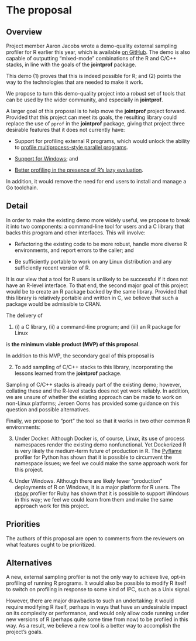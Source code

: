 # The proposal
<!--
This is where the proposal should be outlined. 
-->

## Overview
<!--
At a high-level address what your proposal is and how it will address the problem identified. Highlight any benefits to the R Community that follow from solving the problem. This should be your most compelling section.
-->

Project member Aaron Jacobs wrote a demo-quality external sampling profiler for R
earlier this year, which is available [on GitHub](https://github.com/atheriel/rtrace).
The demo is also capable of outputting "mixed-mode" combinations of the R and
C/C++ stacks, in line with the goals of the **jointprof** package.

This demo (1) proves that this is indeed possible for R; and (2) points the way
to the technologies that are needed to make it work.

We propose to turn this demo-quality project into a robust set of tools that can
be used by the wider community, and especially in **jointprof**.

A larger goal of this proposal is to help move the **jointprof** project
forward. Provided that this project can meet its goals, the resulting library
could replace the use of `pprof` in the **jointprof** package, giving that
project three desirable features that it does not currently have:

* Support for profiling external R programs, which would unlock the ability to
  [profile multiprocess-style parallel programs](https://github.com/r-prof/jointprof/issues/10).

* [Support for Windows](https://github.com/r-prof/jointprof/issues/29); and

* [Better profiling in the presence of R's lazy evaluation](https://github.com/r-prof/jointprof/issues/34).

In addition, it would remove the need for end users to install and manage a Go
toolchain.

## Detail
<!--
Go into more detail about the specifics of the project and it delivers against the problem.

Depending on project type the detail section should include:

 - [ ] Minimum Viable Product
 - [ ] Architecture
 - [ ] Assumptions
-->

In order to make the existing demo more widely useful, we propose to break it
into two components: a command-line tool for users and a C library that backs
this program and other interfaces. This will involve:

* Refactoring the existing code to be more robust, handle more diverse R
  environments, and report errors to the caller; and

* Be sufficiently portable to work on any Linux distribution and any
  sufficiently recent version of R.

It is our view that a tool for R users is unlikely to be successful if it does
not have an R-level interface. To that end, the second major goal of this
project would be to create an R package backed by the same library. Provided
that this library is relatively portable and written in C, we believe that such
a package would be admissible to CRAN.

The delivery of

<!-- > \(1) a C library, (2) a command-line program; and (3) an R package for Linux -->
<!-- > that supports sampling R stacks -->
1. \(i) a C library, (ii) a command-line program; and (iii) an R package for
   Linux

is **the minimum viable product (MVP) of this proposal**.

In addition to this MVP, the secondary goal of this proposal is

<!-- > to add sampling of C/C++ stacks to this library, incorporating the lessons -->
<!-- > learned from the **jointprof** package -->
2. To add sampling of C/C++ stacks to this library, incorporating the lessons
   learned from the **jointprof** package.

Sampling of C/C++ stacks is already part of the existing demo; however,
collating these and the R-level stacks does not yet work reliably. In addition,
we are unsure of whether the existing approach can be made to work on non-Linux
platforms; Jeroen Ooms has provided some guidance on this question and possible
alternatives.

Finally, we propose to "port" the tool so that it works in two other common R
environments:

3. Under Docker. Although Docker is, of course, Linux, its use of process
   namespaces render the existing demo nonfunctional. Yet Dockerized R is very
   likely the medium-term future of production in R. The
   [Pyflame](https://github.com/uber/pyflame) profiler for Python has shown that
   it is possible to circumvent the namespace issues; we feel we could make the
   same approach work for this project.

4. Under Windows. Although there are likely fewer "production" deployments of R
   on Windows, it is a major platform for R users. The
   [rbspy](https://rbspy.github.io/) profiler for Ruby has shown that it is
   possible to support Windows in this way; we feel we could learn from them and
   make the same approach work for this project.

## Priorities

The authors of this proposal are open to comments from the reviewers on what
features ought to be prioritized.

## Alternatives

A new, external sampling profiler is not the only way to achieve live, opt-in
profiling of running R programs. It would also be possible to modify R itself to
switch on profiling in response to some kind of IPC, such as a Unix signal.

However, there are major drawbacks to such an undertaking: it would require
modifying R itself, perhaps in ways that have an undesirable impact on its
complexity or performance, and would only allow code running under new versions
of R (perhaps quite some time from now) to be profiled in this way. As a result,
we believe a new tool is a better way to accomplish the project's goals.
